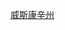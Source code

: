 {{Userbox
  |border-c = lightgrey
  |border-s = 1
  |id-c     = lightgrey
  |id-s     = 12
  |id-fc    = 
  |info-c   = white
  |info-s   = 9
  |info-fc  = black
  |id       = [[Image:Flag of Wisconsin.svg|60px]]
  |info     = 这个用户居住于'''[[威斯康辛州]]'''。
}}<includeonly>
[[Category:威斯康辛州维基人|{{PAGENAME}}]]
</includeonly><noinclude>
[[Category:威斯康辛州维基人|威斯康辛州]]
</noinclude>